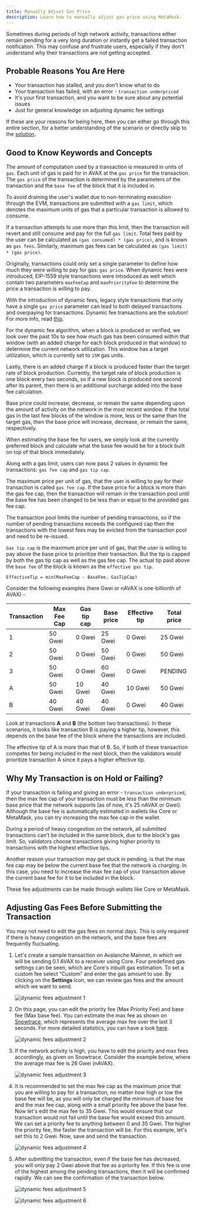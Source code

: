 ```yaml
---
title: Manually Adjust Gas Price
description: Learn how to manually adjust gas price using MetaMask.
---
```


Sometimes during periods of high network activity, transactions either remain pending for a very long duration or instantly get a failed transaction notification. This may confuse and frustrate users, especially if they don't understand why their transactions are not getting accepted.

## Probable Reasons You Are Here

- Your transaction has stalled, and you don't know what to do
- Your transaction has failed, with an error - `transaction underpriced`
- It's your first transaction, and you want to be sure about any potential issues
- Just for general knowledge on adjusting dynamic fee settings

If these are your reasons for being here, then you can either go through this entire section, for a better understanding of the scenario or directly skip to the [solution](#adjusting-gas-fees-before-submitting-the-transaction).

## Good to Know Keywords and Concepts

The amount of computation used by a transaction is measured in units of `gas`. Each unit of gas is paid for in AVAX at the `gas price` for the transaction. The `gas price` of the transaction is determined by the parameters of the transaction and the `base fee` of the block that it is included in.

To avoid draining the user's wallet due to non-terminating execution through the EVM, transactions are submitted with a `gas limit`, which denotes the maximum units of gas that a particular transaction is allowed to consume.

If a transaction attempts to use more than this limit, then the transaction will revert and still consume and pay for the full `gas limit`. Total fees paid by the user can be calculated as `(gas consumed) * (gas price)`, and is known as `gas fees`. Similarly, maximum gas fees can be calculated as `(gas limit) * (gas price)`.

Originally, transactions could only set a single parameter to define how much they were willing to pay for gas: `gas price`. When dynamic fees were introduced, EIP-1559 style transactions were introduced as well which contain two parameters `maxFeeCap` and `maxPriorityFee` to determine the price a transaction is willing to pay.

With the introduction of dynamic fees, legacy style transactions that only have a single `gas price` parameter can lead to both delayed transactions and overpaying for transactions. Dynamic fee transactions are the solution! For more info, read [this](/api-reference/standards/guides/txn-fees#dynamic-fee-transactions).

For the dynamic fee algorithm, when a block is produced or verified, we look over the past 10s to see how much gas has been consumed within that window (with an added charge for each block produced in that window) to determine the current network utilization. This window has a target utilization, which is currently set to `15M` gas units.

Lastly, there is an added charge if a block is produced faster than the target rate of block production. Currently, the target rate of block production is one block every two seconds, so if a new block is produced one second after its parent, then there is an additional surcharge added into the base fee calculation.

Base price could increase, decrease, or remain the same depending upon the amount of activity on the network in the most recent window. If the total gas in the last few blocks of the window is more, less or the same than the target gas, then the base price will increase, decrease, or remain the same, respectively.

When estimating the base fee for users, we simply look at the currently preferred block and calculate what the base fee would be for a block built on top of that block immediately.

Along with a gas limit, users can now pass 2 values in dynamic fee transactions: `gas fee cap` and `gas tip cap`.

The maximum price per unit of gas, that the user is willing to pay for their transaction is called `gas fee cap`. If the base price for a block is more than the gas fee cap, then the transaction will remain in the transaction pool until the base fee has been changed to be less than or equal to the provided gas fee cap.

<Callout title="Note">
The transaction pool limits the number of pending transactions, so if the number of pending transactions exceeds the configured cap then the transactions with the lowest fees may be evicted from the transaction pool and need to be re-issued.
</Callout>

`Gas tip cap` is the maximum price per unit of gas, that the user is willing to pay above the base price to prioritize their transaction. But the tip is capped by both the gas tip cap as well as the gas fee cap. The actual tip paid above the `base fee` of the block is known as the `effective gas tip`.

```
EffectiveTip = min(MaxFeeCap - BaseFee, GasTipCap)
```

Consider the following examples (here Gwei or nAVAX is one-billionth of AVAX) -

|Transaction|Max Fee Cap|Gas tip cap|Base price|Effective tip|Total price|
|-----------|-----------|-----------|----------|-------------|-----------|
|1          |50 Gwei    |0 Gwei     |25 Gwei   |0 Gwei       |25 Gwei    |
|2          |50 Gwei    |0 Gwei     |50 Gwei   |0 Gwei       |50 Gwei    |
|3          |50 Gwei    |0 Gwei     |60 Gwei   |0 Gwei       |PENDING    |
|A          |50 Gwei    |10 Gwei    |40 Gwei   |10 Gwei      |50 Gwei    |
|B          |40 Gwei    |40 Gwei    |40 Gwei   |0 Gwei       |40 Gwei    |

Look at transactions **A** and **B** (the bottom two transactions). In these scenarios, it looks like transaction B is paying a higher tip, however, this depends on the base fee of the block where the transactions are included.

The effective tip of A is more than that of B. So, if both of these transaction competes for being included in the next block, then the validators would prioritize transaction A since it pays a higher effective tip.

## Why My Transaction is on Hold or Failing?

If your transaction is failing and giving an error - `transaction underpriced`, then the max fee cap of your transaction must be less than the minimum base price that the network supports (as of now, it's 25 nAVAX or Gwei). Although the base fee is automatically estimated in wallets like Core or MetaMask, you can try increasing the max fee cap in the wallet.

During a period of heavy congestion on the network, all submitted transactions can't be included in the same block, due to the block's gas limit. So, validators choose transactions giving higher priority to transactions with the highest effective tips.

Another reason your transaction may get stuck in pending, is that the max fee cap may be below the current base fee that the network is charging. In this case, you need to increase the max fee cap of your transaction above the current base fee for it to be included in the block.

These fee adjustments can be made through wallets like Core or MetaMask.

## Adjusting Gas Fees Before Submitting the Transaction

You may not need to edit the gas fees on normal days. This is only required if there is heavy congestion on the network, and the base fees are frequently fluctuating.

1.  Let's create a sample transaction on Avalanche Mainnet, in which we will be sending 0.1 AVAX to a receiver using Core. Four predefined gas settings can be seen, which are Core's inbuilt gas estimation. To set a custom fee select “Custom” and enter the gas amount to use. By clicking on the **Settings** icon, we can review gas fees and the amount which we want to send.
    
    ![dynamic fees adjustment 1](/images/gas1.png)
    
2.  On this page, you can edit the priority fee (Max Priority Fee) and base fee (Max base fee). You can estimate the max fee as shown on [Snowtrace](https://snowtrace.io/gastracker), which represents the average max fee over the last 3 seconds. For more detailed statistics, you can have a look [here](https://stats.avax.network/dashboard/c-chain-activity/).
    
    ![dynamic fees adjustment 2](/images/gas2.png)
    
3.  If the network activity is high, you have to edit the priority and max fees accordingly, as given on Snowtrace. Consider the example below, where the average max fee is 26 Gwei (nAVAX).
    
    ![dynamic fees adjustment 3](/images/gas3.png)
    
4.  It is recommended to set the max fee cap as the maximum price that you are willing to pay for a transaction, no matter how high or low the base fee will be, as you will only be charged the minimum of base fee and the max fee cap, along with a small priority fee above the base fee. Now let's edit the max fee to 35 Gwei. This would ensure that our transaction would not fail until the base fee would exceed this amount. We can set a priority fee to anything between 0 and 35 Gwei. The higher the priority fee, the faster the transaction will be. For this example, let's set this to 2 Gwei. Now, save and send the transaction.
    
    ![dynamic fees adjustment 4](/images/gas4.png)
    
5.  After submitting the transaction, even if the base fee has decreased, you will only pay 2 Gwei above that fee as a priority fee. If this fee is one of the highest among the pending transactions, then it will be confirmed rapidly. We can see the confirmation of the transaction below.
    
    ![dynamic fees adjustment 5](/images/gas5.png)
    
    ![dynamic fees adjustment 6](/images/gas6.png)